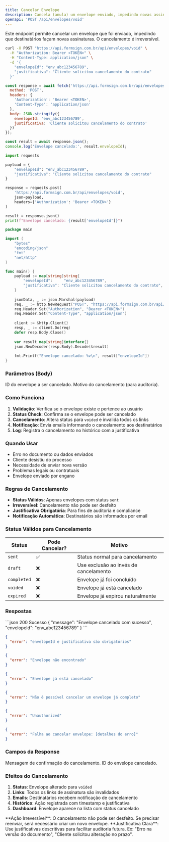 ```yaml
---
title: Cancelar Envelope
description: Cancela (anula) um envelope enviado, impedindo novas assinaturas.
openapi: 'POST /api/envelopes/void'
---
```


Este endpoint permite cancelar um envelope que foi enviado, impedindo que destinatários façam novas assinaturas. O cancelamento é irreversível.

<RequestExample>
<CodeGroup>

```bash cURL
curl -X POST "https://api.formsign.com.br/api/envelopes/void" \
  -H "Authorization: Bearer <TOKEN>" \
  -H "Content-Type: application/json" \
  -d '{
    "envelopeId": "env_abc123456789",
    "justificativa": "Cliente solicitou cancelamento do contrato"
  }'
```

```javascript JavaScript
const response = await fetch('https://api.formsign.com.br/api/envelopes/void', {
  method: 'POST',
  headers: {
    'Authorization': 'Bearer <TOKEN>',
    'Content-Type': 'application/json'
  },
  body: JSON.stringify({
    envelopeId: 'env_abc123456789',
    justificativa: 'Cliente solicitou cancelamento do contrato'
  })
});

const result = await response.json();
console.log('Envelope cancelado:', result.envelopeId);
```

```python Python
import requests

payload = {
    "envelopeId": "env_abc123456789",
    "justificativa": "Cliente solicitou cancelamento do contrato"
}

response = requests.post(
    'https://api.formsign.com.br/api/envelopes/void',
    json=payload,
    headers={'Authorization': 'Bearer <TOKEN>'}
)

result = response.json()
print(f"Envelope cancelado: {result['envelopeId']}")
```

```go Go
package main

import (
    "bytes"
    "encoding/json"
    "fmt"
    "net/http"
)

func main() {
    payload := map[string]string{
        "envelopeId":     "env_abc123456789",
        "justificativa": "Cliente solicitou cancelamento do contrato",
    }
    
    jsonData, _ := json.Marshal(payload)
    req, _ := http.NewRequest("POST", "https://api.formsign.com.br/api/envelopes/void", bytes.NewBuffer(jsonData))
    req.Header.Set("Authorization", "Bearer <TOKEN>")
    req.Header.Set("Content-Type", "application/json")
    
    client := &http.Client{}
    resp, _ := client.Do(req)
    defer resp.Body.Close()
    
    var result map[string]interface{}
    json.NewDecoder(resp.Body).Decode(&result)
    
    fmt.Printf("Envelope cancelado: %v\n", result["envelopeId"])
}
```

</CodeGroup>
</RequestExample>

### Parâmetros (Body)

<ParamField body="envelopeId" type="string" required>ID do envelope a ser cancelado.</ParamField>
<ParamField body="justificativa" type="string" required>Motivo do cancelamento (para auditoria).</ParamField>

### Como Funciona

1. **Validação**: Verifica se o envelope existe e pertence ao usuário
2. **Status Check**: Confirma se o envelope pode ser cancelado
3. **Cancelamento**: Altera status para `voided` e invalida todos os links
4. **Notificação**: Envia emails informando o cancelamento aos destinatários
5. **Log**: Registra o cancelamento no histórico com a justificativa

### Quando Usar

- Erro no documento ou dados enviados
- Cliente desistiu do processo
- Necessidade de enviar nova versão
- Problemas legais ou contratuais
- Envelope enviado por engano

### Regras de Cancelamento

- **Status Válidos**: Apenas envelopes com status `sent`
- **Irreversível**: Cancelamento não pode ser desfeito
- **Justificativa Obrigatória**: Para fins de auditoria e compliance
- **Notificação Automática**: Destinatários são informados por email

### Status Válidos para Cancelamento

| Status | Pode Cancelar? | Motivo |
|--------|----------------|---------|
| `sent` | ✅ | Status normal para cancelamento |
| `draft` | ❌ | Use exclusão ao invés de cancelamento |
| `completed` | ❌ | Envelope já foi concluído |
| `voided` | ❌ | Envelope já está cancelado |
| `expired` | ❌ | Envelope já expirou naturalmente |

### Respostas

<ResponseExample>
```json 200 Sucesso
{
  "message": "Envelope cancelado com sucesso",
  "envelopeId": "env_abc123456789"
}
```

```json 400 Dados Ausentes
{
  "error": "envelopeId e justificativa são obrigatórios"
}
```

```json 404 Envelope Não Encontrado
{
  "error": "Envelope não encontrado"
}
```

```json 400 Já Cancelado
{
  "error": "Envelope já está cancelado"
}
```

```json 400 Já Completo
{
  "error": "Não é possível cancelar um envelope já completo"
}
```

```json 401 Não Autorizado
{
  "error": "Unauthorized"
}
```

```json 500 Erro no Cancelamento
{
  "error": "Falha ao cancelar envelope: [detalhes do erro]"
}
```
</ResponseExample>

### Campos da Response

<ResponseField name="message" type="string">Mensagem de confirmação do cancelamento.</ResponseField>
<ResponseField name="envelopeId" type="string">ID do envelope cancelado.</ResponseField>

### Efeitos do Cancelamento

1. **Status**: Envelope alterado para `voided`
2. **Links**: Todos os links de assinatura são invalidados
3. **Emails**: Destinatários recebem notificação de cancelamento
4. **Histórico**: Ação registrada com timestamp e justificativa
5. **Dashboard**: Envelope aparece na lista com status cancelado

<Warning>
**Ação Irreversível**: O cancelamento não pode ser desfeito. Se precisar reenviar, será necessário criar um novo envelope.
</Warning>

<Tip>
**Justificativa Clara**: Use justificativas descritivas para facilitar auditoria futura. Ex: "Erro na versão do documento", "Cliente solicitou alteração no prazo".
</Tip>